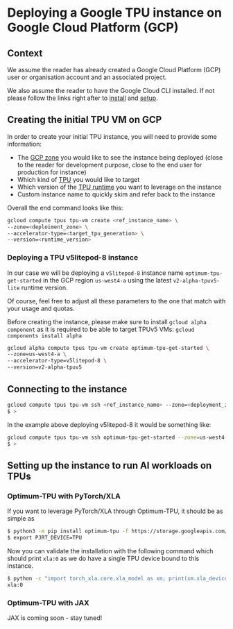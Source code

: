 # Deploying a Google TPU instance on Google Cloud Platform (GCP)


## Context

We assume the reader has already created a Google Cloud Platform (GCP) user or organisation account and an
associated project.

We also assume the reader to have the Google Cloud CLI installed. If not please follow the links right after to
[install](https://cloud.google.com/sdk/docs/install) and [setup](https://cloud.google.com/sdk/docs/initializing).

## Creating the initial TPU VM on GCP

In order to create your initial TPU instance, you will need to provide some information:

- The [GCP zone](https://cloud.google.com/tpu/docs/regions-zones) you would like to see the instance being deployed (close to the reader for development purpose, close to the end user for production for instance)
- Which kind of [TPU](https://cloud.google.com/tpu/docs/system-architecture-tpu-vm#versions) you would like to target
- Which version of the [TPU runtime](https://cloud.google.com/tpu/docs/runtimes) you want to leverage on the instance
- Custom instance name to quickly skim and refer back to the instance

Overall the end command looks like this:

```bash
gcloud compute tpus tpu-vm create <ref_instance_name> \
--zone=<deploiment_zone> \
--accelerator-type=<target_tpu_generation> \
--version=<runtime_version>
```

### Deploying a TPU v5litepod-8 instance

In our case we will be deploying a `v5litepod-8` instance name `optimum-tpu-get-started`
in the GCP region `us-west4-a` using the latest `v2-alpha-tpuv5-lite` runtime version.

Of course, feel free to adjust all these parameters to the one that match with your usage and quotas.

Before creating the instance, please make sure to install `gcloud alpha component` as it is required to be able to
target TPUv5 VMs: `gcloud components install alpha`

```bash
gcloud alpha compute tpus tpu-vm create optimum-tpu-get-started \
--zone=us-west4-a \
--accelerator-type=v5litepod-8 \
--version=v2-alpha-tpuv5
```

## Connecting to the instance

```bash
gcloud compute tpus tpu-vm ssh <ref_instance_name> --zone=<deployment_zone>
$ >
```

In the example above deploying v5litepod-8 it would be something like:

```bash
gcloud compute tpus tpu-vm ssh optimum-tpu-get-started --zone=us-west4-a
$ >
```

## Setting up the instance to run AI workloads on TPUs

### Optimum-TPU with PyTorch/XLA

If you want to leverage PyTorch/XLA through Optimum-TPU, it should be as simple as

```bash
$ python3 -m pip install optimum-tpu -f https://storage.googleapis.com/libtpu-releases/index.html
$ export PJRT_DEVICE=TPU
```

Now you can validate the installation with the following command which should print `xla:0` as we do have a single
TPU device bound to this instance.

```bash
$ python -c "import torch_xla.core.xla_model as xm; print(xm.xla_device())"
xla:0
```

### Optimum-TPU with JAX

JAX is coming soon - stay tuned!